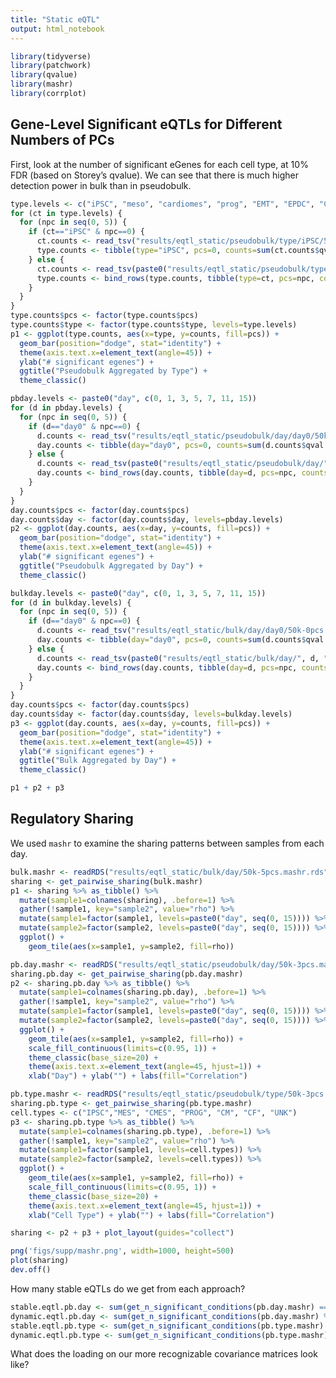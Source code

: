 ```yaml
---
title: "Static eQTL"
output: html_notebook
---
```

```r
library(tidyverse)
library(patchwork)
library(qvalue)
library(mashr)
library(corrplot)
```

## Gene-Level Significant eQTLs for Different Numbers of PCs
First, look at the number of significant eGenes for each cell type, at 10% FDR (based on Storey's qvalue). We can see that there is much higher detection power in bulk than in pseudobulk.
```r
type.levels <- c("iPSC", "meso", "cardiomes", "prog", "EMT", "EPDC", "CM")
for (ct in type.levels) {
  for (npc in seq(0, 5)) {
    if (ct=="iPSC" & npc==0) {
      ct.counts <- read_tsv("results/eqtl_static/pseudobulk/type/iPSC/50k-0pcs.tsv")
      type.counts <- tibble(type="iPSC", pcs=0, counts=sum(ct.counts$qval.bonf.unadj<=0.1))
    } else {
      ct.counts <- read_tsv(paste0("results/eqtl_static/pseudobulk/type/", ct, "/50k-", npc, "pcs.tophits.tsv"))
      type.counts <- bind_rows(type.counts, tibble(type=ct, pcs=npc, counts=sum(ct.counts$qval.bonf.unadj<=0.1)))
    }
  }
}
type.counts$pcs <- factor(type.counts$pcs)
type.counts$type <- factor(type.counts$type, levels=type.levels)
p1 <- ggplot(type.counts, aes(x=type, y=counts, fill=pcs)) + 
  geom_bar(position="dodge", stat="identity") +
  theme(axis.text.x=element_text(angle=45)) + 
  ylab("# significant egenes") + 
  ggtitle("Pseudobulk Aggregated by Type") +
  theme_classic()

pbday.levels <- paste0("day", c(0, 1, 3, 5, 7, 11, 15))
for (d in pbday.levels) {
  for (npc in seq(0, 5)) {
    if (d=="day0" & npc==0) {
      d.counts <- read_tsv("results/eqtl_static/pseudobulk/day/day0/50k-0pcs.tophits.tsv")
      day.counts <- tibble(day="day0", pcs=0, counts=sum(d.counts$qval.bonf.unadj<=0.1))
    } else {
      d.counts <- read_tsv(paste0("results/eqtl_static/pseudobulk/day/", d, "/50k-", npc, "pcs.tophits.tsv"))
      day.counts <- bind_rows(day.counts, tibble(day=d, pcs=npc, counts=sum(d.counts$qval.bonf.unadj<=0.1)))
    }
  }
}
day.counts$pcs <- factor(day.counts$pcs)
day.counts$day <- factor(day.counts$day, levels=pbday.levels)
p2 <- ggplot(day.counts, aes(x=day, y=counts, fill=pcs)) + 
  geom_bar(position="dodge", stat="identity") +
  theme(axis.text.x=element_text(angle=45)) +
  ylab("# significant egenes") +
  ggtitle("Pseudobulk Aggregated by Day") +
  theme_classic()

bulkday.levels <- paste0("day", c(0, 1, 3, 5, 7, 11, 15))
for (d in bulkday.levels) {
  for (npc in seq(0, 5)) {
    if (d=="day0" & npc==0) {
      d.counts <- read_tsv("results/eqtl_static/bulk/day/day0/50k-0pcs.tophits.tsv")
      day.counts <- tibble(day="day0", pcs=0, counts=sum(d.counts$qval.bonf.unadj<=0.1))
    } else {
      d.counts <- read_tsv(paste0("results/eqtl_static/bulk/day/", d, "/50k-", npc, "pcs.tophits.tsv"))
      day.counts <- bind_rows(day.counts, tibble(day=d, pcs=npc, counts=sum(d.counts$qval.bonf.unadj<=0.1)))
    }
  }
}
day.counts$pcs <- factor(day.counts$pcs)
day.counts$day <- factor(day.counts$day, levels=bulkday.levels)
p3 <- ggplot(day.counts, aes(x=day, y=counts, fill=pcs)) + 
  geom_bar(position="dodge", stat="identity") +
  theme(axis.text.x=element_text(angle=45)) +
  ylab("# significant egenes") +
  ggtitle("Bulk Aggregated by Day") +
  theme_classic()

p1 + p2 + p3
```

## Regulatory Sharing
We used `mashr` to examine the sharing patterns between samples from each day. 
```r
bulk.mashr <- readRDS("results/eqtl_static/bulk/day/50k-5pcs.mashr.rds")
sharing <- get_pairwise_sharing(bulk.mashr)
p1 <- sharing %>% as_tibble() %>%
  mutate(sample1=colnames(sharing), .before=1) %>%
  gather(!sample1, key="sample2", value="rho") %>%
  mutate(sample1=factor(sample1, levels=paste0("day", seq(0, 15)))) %>%
  mutate(sample2=factor(sample2, levels=paste0("day", seq(0, 15)))) %>%
  ggplot() + 
    geom_tile(aes(x=sample1, y=sample2, fill=rho))

pb.day.mashr <- readRDS("results/eqtl_static/pseudobulk/day/50k-3pcs.mashr.rds")
sharing.pb.day <- get_pairwise_sharing(pb.day.mashr)
p2 <- sharing.pb.day %>% as_tibble() %>%
  mutate(sample1=colnames(sharing.pb.day), .before=1) %>%
  gather(!sample1, key="sample2", value="rho") %>%
  mutate(sample1=factor(sample1, levels=paste0("day", seq(0, 15)))) %>%
  mutate(sample2=factor(sample2, levels=paste0("day", seq(0, 15)))) %>%
  ggplot() + 
    geom_tile(aes(x=sample1, y=sample2, fill=rho)) +
    scale_fill_continuous(limits=c(0.95, 1)) +
    theme_classic(base_size=20) +
    theme(axis.text.x=element_text(angle=45, hjust=1)) +
    xlab("Day") + ylab("") + labs(fill="Correlation")

pb.type.mashr <- readRDS("results/eqtl_static/pseudobulk/type/50k-3pcs.mashr.rds")
sharing.pb.type <- get_pairwise_sharing(pb.type.mashr)
cell.types <- c("IPSC","MES", "CMES", "PROG", "CM", "CF", "UNK") 
p3 <- sharing.pb.type %>% as_tibble() %>%
  mutate(sample1=colnames(sharing.pb.type), .before=1) %>%
  gather(!sample1, key="sample2", value="rho") %>%
  mutate(sample1=factor(sample1, levels=cell.types)) %>%
  mutate(sample2=factor(sample2, levels=cell.types)) %>%
  ggplot() + 
    geom_tile(aes(x=sample1, y=sample2, fill=rho)) +
    scale_fill_continuous(limits=c(0.95, 1)) +
    theme_classic(base_size=20) +
    theme(axis.text.x=element_text(angle=45, hjust=1)) +
    xlab("Cell Type") + ylab("") + labs(fill="Correlation")

sharing <- p2 + p3 + plot_layout(guides="collect")

png('figs/supp/mashr.png', width=1000, height=500)
plot(sharing)
dev.off()
```

How many stable eQTLs do we get from each approach?
```r
stable.eqtl.pb.day <- sum(get_n_significant_conditions(pb.day.mashr) == 7)
dynamic.eqtl.pb.day <- sum(get_n_significant_conditions(pb.day.mashr) %in% seq(1, 6))
stable.eqtl.pb.type <- sum(get_n_significant_conditions(pb.type.mashr) == 7)
dynamic.eqtl.pb.type <- sum(get_n_significant_conditions(pb.type.mashr) %in% seq(1, 6))
```

What does the loading on our more recognizable covariance matrices look like?
```r

```


<!-- ## Replication of Non-Dynamic eQTLs -->
<!-- By looking at the $\pi_1$ replication rates, we can determine whether the QTLs we detected in bulk are replicated in pseudobulk -->
<!-- ```{r, warning=FALSE, message=FALSE, echo=FALSE} -->
<!-- days <- paste0("day", c(0, 1, 3, 5, 7, 11, 15)) -->
<!-- npcs <- seq(0, 5) -->
<!-- rep.rates <- tibble("days"=character(), -->
<!--                     "npcs"=numeric(),  -->
<!--                     "pi1"=numeric()) -->
<!-- for (d in days) { -->
<!--   for (npc in npcs) { -->
<!--     bulk.hits <- read_tsv(paste0("results/eqtl_static/bulk/day/", d, "/50k-", npc, "pcs.tophits.tsv")) %>%  -->
<!--       filter(qval.bonf.unadj<=0.1) %>% -->
<!--       mutate(gv=paste(gene, snp, sep="--")) -->
<!--     if(nrow(bulk.hits) <= 5) { -->
<!--       next -->
<!--     } -->
<!--     pseudobulk.stats <- read_tsv(paste0("results/eqtl_static/pseudobulk/day/", d, "/50k-", npc, "pcs.mtc.tsv")) %>% -->
<!--       mutate(gv=paste(gene, snp, sep="--")) %>% -->
<!--       filter(gv %in% bulk.hits$gv) %>% -->
<!--       .$bonf.p.unadj -->
<!--     if (length(pseudobulk.stats)<=5) { -->
<!--       next -->
<!--     } -->
<!--     pseudobulk.stats <- pseudobulk.stats %>% -->
<!--       qvalue %>% -->
<!--       (function(x){1-x$pi0}) -->
<!--     rep.rates <- bind_rows(rep.rates, tibble("days"=d, "npcs"=npc, "pi1"=pseudobulk.stats)) -->
<!--   } -->
<!-- } -->

<!-- rep.rates$days <- factor(rep.rates$days, levels=days) -->
<!-- ggplot(rep.rates, aes(x=npcs, y=pi1)) +  -->
<!--   facet_grid(rows=vars(days)) + -->
<!--   geom_bar(position="dodge", stat="identity") + -->
<!--   theme_classic() -->
<!-- ``` -->